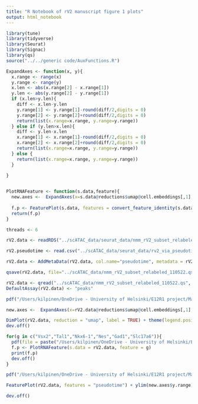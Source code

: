 ```yaml
---
title: "R Notebook of rV2 manuscript figure 1 plots"
output: html_notebook
---
```


```r
library(tune)
library(tidyverse)
library(Seurat)
library(Signac)
library(qs)
source("../../generic code/AuxFunctions.R")
```

```r
ExpandAxes <- function(x, y){
  x.range <- range(x)
  y.range <- range(y)
  x.len <- abs(x.range[2] - x.range[1])
  y.len <- abs(y.range[2] - y.range[1])
  if (x.len>y.len){
    diff <- x.len-y.len
    y.range[1] <- y.range[1]-round(diff/2,digits = 0)
    y.range[2] <- y.range[2]+round(diff/2,digits = 0)
    return(list(x.range=x.range, y.range=y.range))
  } else if (y.len>x.len){
    diff <- y.len-x.len
    x.range[1] <- x.range[1]-round(diff/2,digits = 0)
    x.range[2] <- x.range[2]+round(diff/2,digits = 0)
    return(list(x.range=x.range, y.range=y.range))
  } else {
    return(list(x.range=x.range, y.range=y.range))
  }
  
}


PlotRNAFeature <- function(s.data,feature){
  new.axes <-  ExpandAxes(x=s.data@reductions$umap@cell.embeddings[,1], y=s.data@reductions$umap@cell.embeddings[,2])
  
  f.p <- FeaturePlot(s.data, features = convert_feature_identity(s.data, assay = "RNA", feature.format = "symbol", features = c(feature))) + ylim(new.axes$y.range) + xlim(new.axes$x.range) + labs(title="")
  return(f.p)
}
```

```r
threads <- 6
```

```r
rV2.data <- readRDS("../scATAC_data/seurat_data/nmm_rV2_subset_relabeled_110522.Rds")

rV2.pseudotime <- read.csv("../scATAC_data/seurat_data/rv2_via_pseudotime_110522.csv")
```

```r
rV2.data <- AddMetaData(rV2.data, col.name="pseudotime", metadata = rV2.pseudotime$pseudotime)

qsave(rV2.data, file="../scATAC_data/nmm_rV2_subset_relabeled_110522.qs", nthreads = threads)
```

```r
rV2.data <- qread("../scATAC_data/nmm_rV2_subset_relabeled_110522.qs", nthreads = threads)
DefaultAssay(rV2.data) <- "peaks"
```

```r
pdf("/Users/kilpinen/OneDrive - University of Helsinki/E12R1 project/Manuscript I - Regulation of Tal1 dependent rV2 lineage bifurcation/Figures/plots/Fig1/scATAC_UMAP.pdf", width = 8, height = 8)

new.axes <-  ExpandAxes(x=rV2.data@reductions$umap@cell.embeddings[,1], y=rV2.data@reductions$umap@cell.embeddings[,2])

DimPlot(rV2.data, reduction = "umap", label = TRUE) + theme(legend.position = "none") + ylim(new.axes$y.range) + xlim(new.axes$x.range) 
dev.off()
```

```r
for(g in c("Vsx2","Tal1","Nkx6-1","Nes","Gad1","Slc17a6")){
  pdf(file = paste("/Users/kilpinen/OneDrive - University of Helsinki/E12R1 project/Manuscript I - Regulation of Tal1 dependent rV2 lineage bifurcation/Figures/plots/Fig1/",g,"_ATAC_UMAP.pdf",sep=""), width = 8, height = 8)
  f.p <- PlotRNAFeature(s.data = rV2.data, feature = g)
  print(f.p)
  dev.off()
}
```

```r
pdf("/Users/kilpinen/OneDrive - University of Helsinki/E12R1 project/Manuscript I - Regulation of Tal1 dependent rV2 lineage bifurcation/Figures/plots/Fig1/scATAC_UMAP_pseudotime.pdf", width = 8, height = 8)

FeaturePlot(rV2.data, features = "pseudotime") + ylim(new.axes$y.range) + xlim(new.axes$x.range) + labs(title="") + scale_color_viridis()

dev.off()
```

